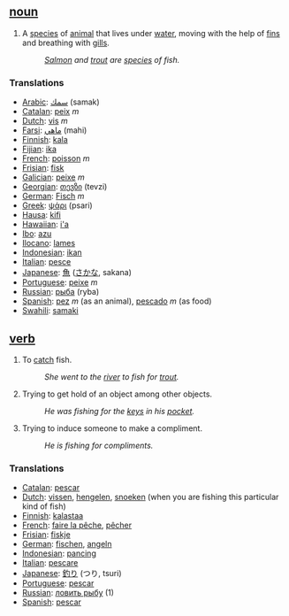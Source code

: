 ==  [[noun]] ==
#A [[species]] of [[animal]] that lives under [[water]], moving with the help of [[fin]]s and breathing with [[gill]]s.
#:''[[Salmon]] and [[trout]] are [[species]] of fish.''

===Translations===

*[[Arabic]]: [[سمك]] (samak)
*[[Catalan]]: [[peix]] ''m''
*[[Dutch]]: [[vis]] ''m''
*[[Farsi]]: [[ماهي]] (mahi)
*[[Finnish]]: [[kala]]
*[[Fijian]]: [[ika]]
*[[French]]: [[poisson]] ''m''
*[[Frisian]]: [[fisk]]
*[[Galician]]: [[peixe]] ''m''
*[[Georgian]]: [[თევზი]] (tevzi)
*[[German]]: [[Fisch]] ''m''
*[[Greek]]: [[ψάρι]] (psari)
*[[Hausa]]: [[kifi]]
*[[Hawaiian]]: [[i'a]]
*[[Ibo]]: [[azu]]
*[[Ilocano]]: [[lames]]
*[[Indonesian]]: [[ikan]]
*[[Italian]]: [[pesce]]
*[[Japanese]]: [[魚]] ([[さかな]], sakana)
*[[Portuguese]]: [[peixe]] ''m''
*[[Russian]]: [[рыба]] (ryba)
*[[Spanish]]: [[pez]] ''m'' (as an animal), [[pescado]] ''m'' (as food)
*[[Swahili]]: [[samaki]]

== [[verb]] ==
#To [[catch]] fish.
#:''She went to the [[river]] to fish for [[trout]].''
#Trying to get hold of an object among other objects.
#:''He was fishing for the [[key]]s in his [[pocket]].''
#Trying to induce someone to make a compliment.
#:''He is fishing for compliments.''

===Translations===
*[[Catalan]]: [[pescar]]
*[[Dutch]]: [[vissen]], [[hengelen]], [[snoeken]] (when you are fishing this particular kind of fish)
*[[Finnish]]: [[kalastaa]]
*[[French]]: [[faire la pêche]], [[pêcher]]
*[[Frisian]]: [[fiskje]]
*[[German]]: [[fischen]], [[angeln]]
*[[Indonesian]]: [[pancing]]
*[[Italian]]: [[pescare]]
*[[Japanese]]: [[釣り]] (つり, tsuri)
*[[Portuguese]]: [[pescar]]
*[[Russian]]: [[ловить рыбу]] (1)
*[[Spanish]]: [[pescar]]